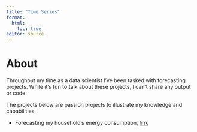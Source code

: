 ```yaml
---
title: "Time Series"
format:
  html:
    toc: true
editor: source
---
```


# About

Throughout my time as a data scientist I've been tasked with forecasting projects.
While it's fun to talk about these projects, I can't share any output or code.

The projects below are passion projects to illustrate my knowledge and capabilities.

- Forecasting my household's energy consumption, [link](#household-forecasting.qmd)
